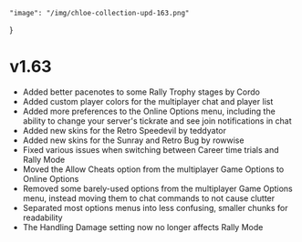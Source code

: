     "image": "/img/chloe-collection-upd-163.png"
}

# v1.63

- Added better pacenotes to some Rally Trophy stages by Cordo
- Added custom player colors for the multiplayer chat and player list
- Added more preferences to the Online Options menu, including the ability to change your server's tickrate and see join notifications in chat
- Added new skins for the Retro Speedevil by teddyator
- Added new skins for the Sunray and Retro Bug by rowwise
- Fixed various issues when switching between Career time trials and Rally Mode
- Moved the Allow Cheats option from the multiplayer Game Options to Online Options
- Removed some barely-used options from the multiplayer Game Options menu, instead moving them to chat commands to not cause clutter
- Separated most options menus into less confusing, smaller chunks for readability
- The Handling Damage setting now no longer affects Rally Mode